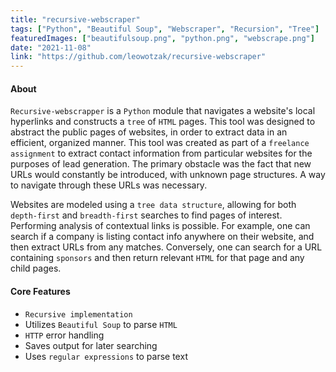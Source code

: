 ```yaml
---
title: "recursive-webscraper"
tags: ["Python", "Beautiful Soup", "Webscraper", "Recursion", "Tree"]
featuredImages: ["beautifulsoup.png", "python.png", "webscrape.png"]
date: "2021-11-08"
link: "https://github.com/leowotzak/recursive-webscraper"
---
```


#### About

`Recursive-webscrapper` is a `Python` module that navigates a website's local hyperlinks and constructs a `tree` of `HTML` pages.
This tool was designed to abstract the public pages of websites, in order to extract data in an efficient, organized manner. 
This tool was created as part of a `freelance assignment` to extract contact information from particular websites for the purposes of lead generation.
The primary obstacle was the fact that new URLs would constantly be introduced, with unknown page structures. A way to navigate through these URLs was necessary.

Websites are modeled using a `tree data structure`, allowing for both `depth-first` and `breadth-first` searches to find pages of interest. 
Performing analysis of contextual links is possible. For example, one can search if a company is listing contact info anywhere on their website, and 
then extract URLs from any matches. Conversely, one can search for a URL containing `sponsors` and then return relevant `HTML` 
for that page and any child pages.

#### Core Features

* `Recursive implementation`
* Utilizes `Beautiful Soup` to parse `HTML`
* `HTTP` error handling
* Saves output for later searching
* Uses `regular expressions` to parse text








